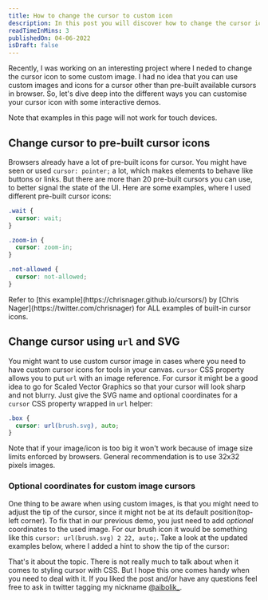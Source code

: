 ```yaml
---
title: How to change the cursor to custom icon
description: In this post you will discover how to change the cursor icon to a custom icon using CSS with some interactive demos and code samples.
readTimeInMins: 3
publishedOn: 04-06-2022
isDraft: false
---
```


Recently, I was working on an interesting project where I neded to change the cursor icon to some custom image. I had no idea that you can use custom images and icons for a cursor other than pre-built available cursors in browser. So, let's dive deep into the different ways you can customise your cursor icon with some interactive demos.

<Callout>
  Note that examples in this page will not work for touch devices.
</Callout>

## Change cursor to pre-built cursor icons

Browsers already have a lot of pre-built icons for cursor. You might have seen or used `cursor: pointer;` a lot, which makes elements to behave like buttons or links. But there are more than 20 pre-built cursors you can use, to better signal the state of the UI. Here are some examples, where I used different pre-built cursor icons:


```css
.wait {
  cursor: wait;
}

.zoom-in {
  cursor: zoom-in;
}

.not-allowed {
  cursor: not-allowed;
}
```

<DemoUsingPrebuiltIcons />

<Callout>
  Refer to [this example](https://chrisnager.github.io/cursors/) by [Chris Nager](https://twitter.com/chrisnager) for ALL examples of built-in cursor icons.
</Callout>

## Change cursor using `url` and SVG

You might want to use custom cursor image in cases where you need to have custom cursor icons for tools in your canvas. `cursor` CSS property allows you to put `url` with an image reference. For cursor it might be a good idea to go for Scaled Vector Graphics so that your cursor will look sharp and not blurry. Just give the SVG name and optional coordinates for a `cursor` CSS property wrapped in `url` helper:

```css
.box {
  cursor: url(brush.svg), auto;
}
```

<DemoUsingInlineSvg headline="Hover over the text below" />

<Callout>
  Note that if your image/icon is too big it won't work because of image size limits enforced by browsers. General recommendation is to use 32x32 pixels images.
</Callout>

### Optional coordinates for custom image cursors

One thing to be aware when using custom images, is that you might need to adjust the tip of the cursor, since it might not be at its default position(top-left corner). To fix that in our previous demo, you just need to add *optional* coordinates to the used image. For our brush icon it would be something like this `cursor: url(brush.svg) 2 22, auto;`. Take a look at the updated examples below, where I added a hint to show the tip of the cursor:

<DemoWithCoordinates />

That's it about the topic. There is not really much to talk about when it comes to styling cursor with CSS. But I hope this one comes handy when you need to deal with it. If you liked the post and/or have any questions feel free to ask in twitter tagging my nickname [@aibolik_](https://twitter.com/aibolik_).